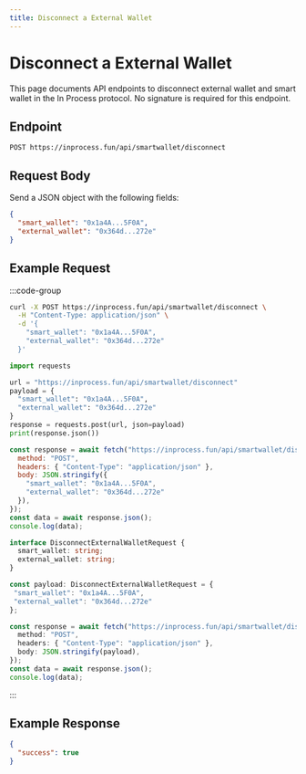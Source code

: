 ```yaml
---
title: Disconnect a External Wallet
---
```


# Disconnect a External Wallet

This page documents API endpoints to disconnect external wallet and smart wallet in the In Process protocol.
No signature is required for this endpoint.

## Endpoint

```
POST https://inprocess.fun/api/smartwallet/disconnect
```

## Request Body

Send a JSON object with the following fields:

```json
{
  "smart_wallet": "0x1a4A...5F0A",
  "external_wallet": "0x364d...272e"
}
```

## Example Request

:::code-group

```bash [cURL]
curl -X POST https://inprocess.fun/api/smartwallet/disconnect \
  -H "Content-Type: application/json" \
  -d '{
    "smart_wallet": "0x1a4A...5F0A",
    "external_wallet": "0x364d...272e"
  }'
```

```python [Python]
import requests

url = "https://inprocess.fun/api/smartwallet/disconnect"
payload = {
  "smart_wallet": "0x1a4A...5F0A",
  "external_wallet": "0x364d...272e"
}
response = requests.post(url, json=payload)
print(response.json())
```

```javascript [JavaScript]
const response = await fetch("https://inprocess.fun/api/smartwallet/disconnect", {
  method: "POST",
  headers: { "Content-Type": "application/json" },
  body: JSON.stringify({
    "smart_wallet": "0x1a4A...5F0A",
    "external_wallet": "0x364d...272e"
  }),
});
const data = await response.json();
console.log(data);
```

```typescript [TypeScript]
interface DisconnectExternalWalletRequest {
  smart_wallet: string;
  external_wallet: string;
}

const payload: DisconnectExternalWalletRequest = {
 "smart_wallet": "0x1a4A...5F0A",
 "external_wallet": "0x364d...272e"
};

const response = await fetch("https://inprocess.fun/api/smartwallet/disconnect", {
  method: "POST",
  headers: { "Content-Type": "application/json" },
  body: JSON.stringify(payload),
});
const data = await response.json();
console.log(data);
```

:::

## Example Response

```json
{
  "success": true
}
```
